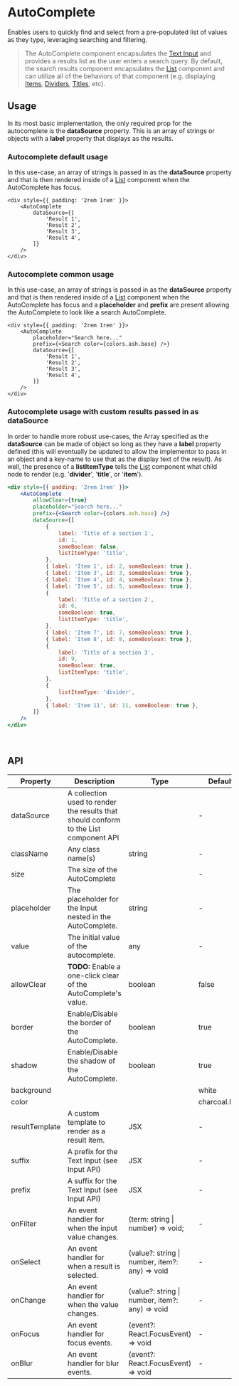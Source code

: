 
# AutoComplete

Enables users to quickly find and select from a pre-populated list of values as they type, leveraging searching and filtering.

> The AutoComplete component encapsulates the [Text Input](/components/input) and provides a results list as the user
enters a search query. By default, the search results component encapsulates the [List](/components/list) component and
can utilize all of the behaviors of that component (e.g. displaying [Items](/components/list),
[Dividers](/components/list), [Titles](/components/list), etc).

## Usage

In its most basic implementation, the only required prop for the autocomplete is the **dataSource** property. This is an
array of strings or objects with a **label** property that displays as the results.

### Autocomplete default usage

In this use-case, an array of strings is passed in as the **dataSource** property and that is then rendered inside of a
[List](/components/list) component when the AutoComplete has focus.

```tsx live
<div style={{ padding: '2rem 1rem' }}>
    <AutoComplete
        dataSource={[
            'Result 1',
            'Result 2',
            'Result 3',
            'Result 4',
        ]}
    />
</div>
```

### Autocomplete common usage

In this use-case, an array of strings is passed in as the **dataSource** property and that is then rendered inside of a
[List](/components/list) component when the AutoComplete has focus and a **placeholder** and **prefix** are present allowing the
AutoComplete to look like a search AutoComplete.

```tsx live
<div style={{ padding: '2rem 1rem' }}>
    <AutoComplete
        placeholder="Search here..."
        prefix={<Search color={colors.ash.base} />}
        dataSource={[
            'Result 1',
            'Result 2',
            'Result 3',
            'Result 4',
        ]}
    />
</div>
```

### Autocomplete usage with custom results passed in as dataSource

In order to handle more robust use-cases, the Array specified as the **dataSource** can be made of object so long as
they have a **label** property defined (this will eventually be updated to allow the implementor to pass in an object and
a key-name to use that as the display text of the result). As well, the presence of a **listItemType** tells the
[List](/components/list) component what child node to render (e.g. '**divider**', '**title**', or '**item**').

```jsx live
<div style={{ padding: '2rem 1rem' }}>
    <AutoComplete
        allowClear={true}
        placeholder="Search here..."
        prefix={<Search color={colors.ash.base} />}
        dataSource={[
            {
                label: 'Title of a section 1',
                id: 1,
                someBoolean: false,
                listItemType: 'title',
            },
            { label: 'Item 1', id: 2, someBoolean: true },
            { label: 'Item 3', id: 3, someBoolean: true },
            { label: 'Item 4', id: 4, someBoolean: true },
            { label: 'Item 5', id: 5, someBoolean: true },
            {
                label: 'Title of a section 2',
                id: 6,
                someBoolean: true,
                listItemType: 'title',
            },
            { label: 'Item 7', id: 7, someBoolean: true },
            { label: 'Item 8', id: 8, someBoolean: true },
            {
                label: 'Title of a section 3',
                id: 9,
                someBoolean: true,
                listItemType: 'title',
            },
            {
                listItemType: 'divider',
            },
            { label: 'Item 11', id: 11, someBoolean: true },
        ]}
    />
</div>
```

<br />

## API

<table>
    <thead>
        <tr>
            <th>Property</th>
            <th>Description</th>
            <th>Type</th>
            <th>Default</th>
        </tr>
    </thead>
    <tbody>
        <tr>
            <td>dataSource</td>
            <td>A collection used to render the results that should conform to the List component API</td>
            <td>
                <FormatTypes
                    types={['Array&lt;string&gt;', 'Array&lt;&#123; name: string; &#125;&gt;']}
                    noInterpret
                />
            </td>
            <td>-</td>
        </tr>
        <tr>
            <td>className</td>
            <td>Any class name(s)</td>
            <td>string</td>
            <td>-</td>
        </tr>
        <tr>
            <td>size</td>
            <td>The size of the AutoComplete</td>
            <td><FormatTypes types={['sm', 'md', 'lg']} /></td>
            <td>-</td>
        </tr>
        <tr>
            <td>placeholder</td>
            <td>The placeholder for the Input nested in the AutoComplete.</td>
            <td>string</td>
            <td>-</td>
        </tr>
        <tr>
            <td>value</td>
            <td>The initial value of the autocomplete.</td>
            <td>any</td>
            <td>-</td>
        </tr>
        <tr>
            <td>allowClear</td>
            <td><strong>TODO:</strong> Enable a one-click clear of the AutoComplete's value.</td>
            <td>boolean</td>
            <td>false</td>
        </tr>
        <tr>
            <td>border</td>
            <td>Enable/Disable the border of the AutoComplete.</td>
            <td>boolean</td>
            <td>true</td>
        </tr>
        <tr>
        	<td>shadow</td>
        	<td>Enable/Disable the shadow of the AutoComplete.</td>
        	<td>boolean</td>
        	<td>true</td>
        </tr>
        <tr>
        	<td>background</td>
        	<td><ColorBlurb label="AutoComplete" /></td>
        	<td><FormatTypes types={['string', 'rgb', 'rgba']} noInterpret /></td>
        	<td>white</td>
        </tr>
        <tr>
        	<td>color</td>
        	<td><ColorBlurb defaultTheme label="AutoComplete" /></td>
        	<td><FormatTypes types={['string', 'rgb', 'rgba']} noInterpret /></td>
        	<td><Link to="/theme/theme-provider#colors">charcoal.light</Link></td>
        </tr>
        <tr>
        	<td>resultTemplate</td>
        	<td>A custom template to render as a result item.</td>
        	<td>JSX</td>
        	<td>-</td>
        </tr>
        <tr>
        	<td>suffix</td>
        	<td>A prefix for the Text Input (see Input API)</td>
        	<td>JSX</td>
        	<td>-</td>
        </tr>
        <tr>
        	<td>prefix</td>
        	<td>A suffix for the Text Input (see Input API)</td>
        	<td>JSX</td>
        	<td>-</td>
        </tr>
        <tr>
            <td>onFilter</td>
            <td>An event handler for when the input value changes.</td>
            <td>(term: string | number) => void;</td>
            <td>-</td>
        </tr>
        <tr>
            <td>onSelect</td>
            <td>An event handler for when a result is selected.</td>
            <td>(value?: string | number, item?: any) => void</td>
            <td>-</td>
        </tr>
        <tr>
            <td>onChange</td>
            <td>An event handler for when the value changes.</td>
            <td>(value?: string | number, item?: any) => void</td>
            <td>-</td>
        </tr>
        <tr>
            <td>onFocus</td>
            <td>An event handler for focus events.</td>
            <td>(event?: React.FocusEvent) => void</td>
            <td>-</td>
        </tr>
        <tr>
            <td>onBlur</td>
            <td>An event handler for blur events.</td>
            <td>(event?: React.FocusEvent) => void</td>
            <td>-</td>
        </tr>
    </tbody>
</table>

<br /><br />